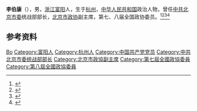 {{Otheruses|other=名为李伯康的其他人物|李伯康}}

'''李伯康'''（{{bd|1927年|}}），男，[[浙江|浙江]][[富阳|富阳]]人，生于[[杭州|杭州]]，[[中华人民共和国|中华人民共和国]]政治人物，曾任[[中共北京市委|中共北京市委]]统战部部长，[[北京市政协|北京市政协]]副主席，第七、八届全国政协委员。<ref>{{Cite book|title=历届全国政协委员人名辞典|author=|publisher=中国国际广播出版社|year=1996|isbn=9787507813746|location=北京|pages=286}}</ref><ref>{{cite book|title=中囯人名大辞典·现任党政军领导人物卷|author=廖盖隆等编|year=1990|publisher=上海辞书出版社|location=上海|page=}}</ref><ref>{{Cite book|title=中华人民共和国职官志|author=何虎生, 李耀东, 向常福主编|publisher=中国社会出版社|year=2003|isbn=9787800883934|location=北京|pages=}}</ref><ref>{{Cite book|title=中国共产党人名大辞典|author=盛平主编|publisher=中国国际广播出版社|year=1991|isbn=|location=北京|pages=}}</ref>

== 参考资料 ==
{{reflist}}

{{Authority control}}

{{DEFAULTSORT:Li李}}
[[Category:李姓|Bo]]
[[Category:富阳人|Category:富阳人]]
[[Category:杭州人|Category:杭州人]]
[[Category:中国共产党党员|Category:中国共产党党员]]
[[Category:中共北京市委统战部部长|Category:中共北京市委统战部部长]]
[[Category:北京市政協副主席|Category:北京市政協副主席]]
[[Category:第七屆全國政協委員|Category:第七屆全國政協委員]]
[[Category:第八屆全國政協委員|Category:第八屆全國政協委員]]


{{中国人物小作品}}
